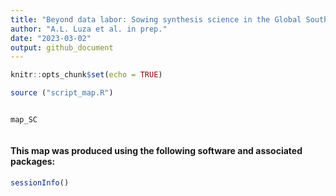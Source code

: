 ```yaml
---
title: "Beyond data labor: Sowing synthesis science in the Global South"
author: "A.L. Luza et al. in prep."
date: "2023-03-02"
output: github_document
---
```



<!-- README.md is generated from README.Rmd. Please edit that file -->

<!-- badges: start -->
<!-- badges: end -->

```r
knitr::opts_chunk$set(echo = TRUE)
```




```r

source ("script_map.R")


map_SC



```



<!-- badges: start -->
<!-- badges: end -->


#### This map was produced using the following software and associated packages:

```r

sessionInfo()


```
